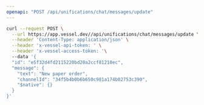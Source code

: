 ```yaml
---
openapi: "POST /api/unifications/chat/messages/update"
---
```


<RequestExample>

```bash Request
curl --request POST \
  --url https://app.vessel.dev//api/unifications/chat/messages/update \
  --header 'Content-Type: application/json' \
  --header 'x-vessel-api-token: ' \
  --header 'x-vessel-access-token: '\ 
  --data '{
  "id": "e5f32d4fd2115220bd20a2ccf81210ec",
  "message": {
    "text": "New paper order",
    "channelId": "34f5b4b0b6b650c981a174b02753c390",
    "$native": {}
  }
}'
```

</RequestExample>


      